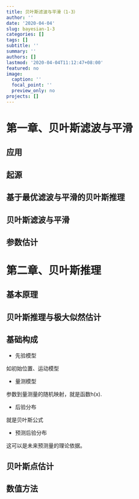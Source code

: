 ```yaml
---
title: 贝叶斯滤波与平滑（1-3）
author: ''
date: '2020-04-04'
slug: bayesian-1-3
categories: []
tags: []
subtitle: ''
summary: ''
authors: []
lastmod: '2020-04-04T11:12:47+08:00'
featured: no
image:
  caption: ''
  focal_point: ''
  preview_only: no
projects: []
---
```


# 第一章、贝叶斯滤波与平滑

## 应用

## 起源

## 基于最优滤波与平滑的贝叶斯推理

## 贝叶斯滤波与平滑

## 参数估计

# 第二章、贝叶斯推理

## 基本原理

## 贝叶斯推理与极大似然估计

## 基础构成

- 先验模型

如初始位置、运动模型

- 量测模型

参数到量测量的随机映射，就是函数h(x).

- 后验分布

就是贝叶斯公式

- 预测后验分布

这可以是未来预测量的理论依据。

## 贝叶斯点估计

## 数值方法










